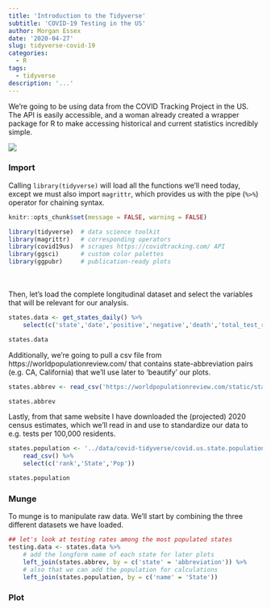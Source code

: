 ```yaml
---
title: 'Introduction to the Tidyverse'
subtitle: 'COVID-19 Testing in the US'
author: Morgan Essex
date: '2020-04-27'
slug: tidyverse-covid-19
categories:
  - R
tags:
  - tidyverse
description: '...'
---
```


We're going to be using data from the COVID Tracking Project in the US. The API is easily accessible, and a woman already created a wrapper package for R to make accessing historical and current statistics incredibly simple. 

![](../data/covid-tidyverse/covidtracking.png)

### Import

Calling `library(tidyverse)` will load all the functions we'll need today, except we must also import `magrittr`, which provides us with the pipe (`%>%`) operator for chaining syntax.
```r
knitr::opts_chunk$set(message = FALSE, warning = FALSE)
```

```r
library(tidyverse)  # data science toolkit
library(magrittr)   # corresponding operators
library(covid19us)  # scrapes https://covidtracking.com/ API
library(ggsci)      # custom color palettes
library(ggpubr)     # publication-ready plots
```

<br><br>
Then, let's load the complete longitudinal dataset and select the variables that will be relevant for our analysis. 

```r
states.data <- get_states_daily() %>%
    select(c('state','date','positive','negative','death','total_test_results'))

states.data
```

Additionally, we're going to pull a csv file from https://worldpopulationreview.com/ that contains state-abbreviation pairs (e.g. CA, California) that we'll use later to 'beautify' our plots. 

```r
states.abbrev <- read_csv('https://worldpopulationreview.com/static/states/abbr-name-list.csv')

states.abbrev
```

Lastly, from that same website I have downloaded the (projected) 2020 census estimates, which we'll read in and use to standardize our data to e.g. tests per 100,000 residents.

```r
states.population <- '../data/covid-tidyverse/covid.us.state.population.csv' %>%
    read_csv() %>%
    select(c('rank','State','Pop'))

states.population
```


### Munge
To munge is to manipulate raw data. We'll start by combining the three different datasets we have loaded.
```r
## let's look at testing rates among the most populated states
testing.data <- states.data %>%
    # add the longform name of each state for later plots
    left_join(states.abbrev, by = c('state' = 'abbreviation')) %>%
    # also that we can add the population for calculations
    left_join(states.population, by = c('name' = 'State'))
```

### Plot